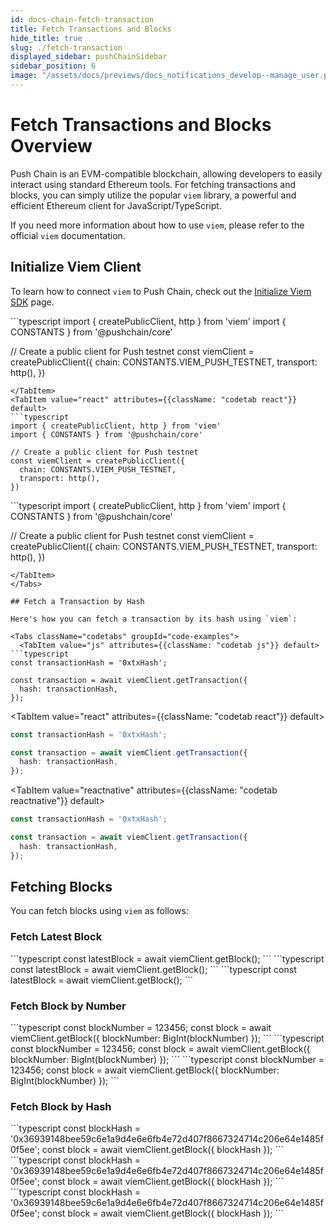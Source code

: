 ```yaml
---
id: docs-chain-fetch-transaction
title: Fetch Transactions and Blocks
hide_title: true
slug: ./fetch-transaction
displayed_sidebar: pushChainSidebar
sidebar_position: 6
image: "/assets/docs/previews/docs_notifications_develop--manage_user.png"
---
```


# Fetch Transactions and Blocks Overview

Push Chain is an EVM-compatible blockchain, allowing developers to easily interact using standard Ethereum tools. For fetching transactions and blocks, you can simply utilize the popular `viem` library, a powerful and efficient Ethereum client for JavaScript/TypeScript.

If you need more information about how to use `viem`, please refer to the official `viem` documentation.

<head>
  <title>{`Fetch Transaction | Push Chain | Push Documentation`}</title>
</head>


## Initialize Viem Client

To learn how to connect `viem` to Push Chain, check out the [Initialize Viem SDK](../initialize-viem-chain) page.

<Tabs className="codetabs" groupId="code-examples">
<TabItem value="js" attributes={{className: "codetab js"}} default>
```typescript
import { createPublicClient, http } from 'viem'
import { CONSTANTS } from '@pushchain/core'

// Create a public client for Push testnet
const viemClient = createPublicClient({
  chain: CONSTANTS.VIEM_PUSH_TESTNET,
  transport: http(),
})
```
</TabItem>
<TabItem value="react" attributes={{className: "codetab react"}} default>
```typescript
import { createPublicClient, http } from 'viem'
import { CONSTANTS } from '@pushchain/core'

// Create a public client for Push testnet
const viemClient = createPublicClient({
  chain: CONSTANTS.VIEM_PUSH_TESTNET,
  transport: http(),
})
```
</TabItem>
<TabItem value="reactnative" attributes={{className: "codetab reactnative"}} default>
```typescript
import { createPublicClient, http } from 'viem'
import { CONSTANTS } from '@pushchain/core'

// Create a public client for Push testnet
const viemClient = createPublicClient({
  chain: CONSTANTS.VIEM_PUSH_TESTNET,
  transport: http(),
})
```
</TabItem>
</Tabs>

## Fetch a Transaction by Hash

Here's how you can fetch a transaction by its hash using `viem`:

<Tabs className="codetabs" groupId="code-examples">
  <TabItem value="js" attributes={{className: "codetab js"}} default>
```typescript
const transactionHash = '0xtxHash';

const transaction = await viemClient.getTransaction({
  hash: transactionHash,
});
```
  </TabItem>

  <TabItem value="react" attributes={{className: "codetab react"}} default>
```typescript
const transactionHash = '0xtxHash';

const transaction = await viemClient.getTransaction({
  hash: transactionHash,
});
```
  </TabItem>

  <TabItem value="reactnative" attributes={{className: "codetab reactnative"}} default>
```typescript
const transactionHash = '0xtxHash';

const transaction = await viemClient.getTransaction({
  hash: transactionHash,
});
```
  </TabItem>
</Tabs>


## Fetching Blocks

You can fetch blocks using `viem` as follows:

### Fetch Latest Block

<Tabs className="codetabs" groupId="code-examples">
<TabItem value="js" attributes={{className: "codetab js"}} default>
```typescript
const latestBlock = await viemClient.getBlock();
```
</TabItem>
<TabItem value="react" attributes={{className: "codetab react"}} default>
```typescript
const latestBlock = await viemClient.getBlock();
```
</TabItem>
<TabItem value="reactnative" attributes={{className: "codetab reactnative"}} default>
```typescript
const latestBlock = await viemClient.getBlock();
```
</TabItem>
</Tabs>

### Fetch Block by Number

<Tabs className="codetabs" groupId="code-examples">
<TabItem value="js" attributes={{className: "codetab js"}} default>
```typescript
const blockNumber = 123456;
const block = await viemClient.getBlock({ blockNumber: BigInt(blockNumber) });
```
</TabItem>
<TabItem value="react" attributes={{className: "codetab react"}} default>
```typescript
const blockNumber = 123456;
const block = await viemClient.getBlock({ blockNumber: BigInt(blockNumber) });
```
</TabItem>
<TabItem value="reactnative" attributes={{className: "codetab reactnative"}} default>
```typescript
const blockNumber = 123456;
const block = await viemClient.getBlock({ blockNumber: BigInt(blockNumber) });
```
</TabItem>
</Tabs>

### Fetch Block by Hash

<Tabs className="codetabs" groupId="code-examples">
<TabItem value="js" attributes={{className: "codetab js"}} default>
```typescript
const blockHash = '0x36939148bee59c6e1a9d4e6e6fb4e72d407f8667324714c206e64e1485f0f5ee';
const block = await viemClient.getBlock({ blockHash });
```
</TabItem>
<TabItem value="react" attributes={{className: "codetab react"}} default>
```typescript
const blockHash = '0x36939148bee59c6e1a9d4e6e6fb4e72d407f8667324714c206e64e1485f0f5ee';
const block = await viemClient.getBlock({ blockHash });
```
</TabItem>
<TabItem value="reactnative" attributes={{className: "codetab reactnative"}} default>
```typescript
const blockHash = '0x36939148bee59c6e1a9d4e6e6fb4e72d407f8667324714c206e64e1485f0f5ee';
const block = await viemClient.getBlock({ blockHash });
```
</TabItem>
</Tabs>